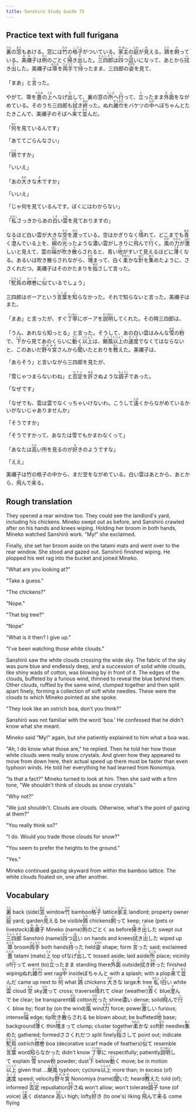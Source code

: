 ```yaml
---
title: Sanshiro Study Guide 75
---
```


## Practice text with full furigana

<p>
<ruby><rb>裏</rb><rt>うら</rt></ruby>の<ruby><rb>窓</rb><rt>まど</rt></ruby>もあける。窓には<ruby><rb>竹</rb><rt>たけ</rt></ruby>の<ruby><rb>格子</rb><rt>こうし</rt></ruby>がついている。<ruby><rb>家主</rb><rt>やぬし</rt></ruby>の<ruby><rb>庭</rb><rt>にわ</rt></ruby>が<ruby><rb>見</rb><rt>み</rt></ruby>える。<ruby><rb>鶏</rb><rt>とり</rt></ruby>を<ruby><rb>飼</rb><rt>か</rt></ruby>っている。<ruby><rb>美禰子</rb><rt>みねこ</rt></ruby>は<ruby><rb>例</rb><rt>れい</rt></ruby>のごとく<ruby><rb>掃</rb><rt>は</rt></ruby>き<ruby><rb>出</rb><rt>だ</rt></ruby>した。<ruby><rb>三四郎</rb><rt>さんしろう</rt></ruby>は<ruby><rb>四</rb><rt>よっ</rt></ruby>つ<ruby><rb>這</rb><rt>ば</rt></ruby>いになって、あとから<ruby><rb>拭</rb><rt>ふ</rt></ruby>き<ruby><rb>出</rb><rt>だ</rt></ruby>した。美禰子は<ruby><rb>箒</rb><rt>ほうき</rt></ruby>を<ruby><rb>両手</rb><rt>りょうて</rt></ruby>で<ruby><rb>持</rb><rt>も</rt></ruby>ったまま、三四郎の<ruby><rb>姿</rb><rt>すがた</rt></ruby>を見て、
</p>

<p>
「まあ」と<ruby><rb>言</rb><rt>い</rt></ruby>った。
</p>

<p>
やがて、箒を<ruby><rb>畳</rb><rt>たたみ</rt></ruby>の<ruby><rb>上</rb><rt>うえ</rt></ruby>へなげ<ruby><rb>出</rb><rt>だ</rt></ruby>して、裏の窓の<ruby><rb>所</rb><rt>ところ</rt></ruby>へ<ruby><rb>行</rb><rt>い</rt></ruby>って、<ruby><rb>立</rb><rt>た</rt></ruby>ったまま<ruby><rb>外面</rb><rt>そと</rt></ruby>をながめている。そのうち三四郎も<ruby><rb>拭</rb><rt>ふ</rt></ruby>き<ruby><rb>終</rb><rt>おわ</rt></ruby>った。ぬれ<ruby><rb>雑巾</rb><rt>ぞうきん</rt></ruby>をバケツの<ruby><rb>中</rb><rt>なか</rt></ruby>へぼちゃんとたたきこんで、美禰子のそばへ<ruby><rb>来</rb><rt>き</rt></ruby>て<ruby><rb>並</rb><rt>なら</rt></ruby>んだ。
</p>

<p>
「<ruby><rb>何</rb><rt>なに</rt></ruby>を見ているんです」
</p>

「あててごらんなさい」

<p>
「<ruby><rb>鶏</rb><rt>とり</rt></ruby>ですか」
</p>

「いいえ」

<p>
「あの<ruby><rb>大</rb><rt>おお</rt></ruby>きな<ruby><rb>木</rb><rt>き</rt></ruby>ですか」
</p>

「いいえ」

「じゃ何を見ているんです。ぼくにはわからない」

<p>
「<ruby><rb>私</rb><rt>わたし</rt></ruby>さっきからあの<ruby><rb>白</rb><rt>しろ</rt></ruby>い<ruby><rb>雲</rb><rt>くも</rt></ruby>を見ておりますの」
</p>

<p>
なるほど白い雲が大きな<ruby><rb>空</rb><rt>そら</rt></ruby>を<ruby><rb>渡</rb><rt>わた</rt></ruby>っている。空はかぎりなく<ruby><rb>晴</rb><rt>は</rt></ruby>れて、どこまでも<ruby><rb>青</rb><rt>あお</rt></ruby>く<ruby><rb>澄</rb><rt>す</rt></ruby>んでいる上を、<ruby><rb>綿</rb><rt>わた</rt></ruby>の<ruby><rb>光</rb><rt>ひか</rt></ruby>ったような<ruby><rb>濃</rb><rt>こ</rt></ruby>い雲がしきりに<ruby><rb>飛</rb><rt>と</rt></ruby>んで<ruby><rb>行</rb><rt>い</rt></ruby>く。<ruby><rb>風</rb><rt>かぜ</rt></ruby>の<ruby><rb>力</rb><rt>ちから</rt></ruby>が<ruby><rb>激</rb><rt>はげ</rt></ruby>しいと見えて、雲の<ruby><rb>端</rb><rt>はし</rt></ruby>が<ruby><rb>吹</rb><rt>ふ</rt></ruby>き<ruby><rb>散</rb><rt>ち</rt></ruby>らされると、青い<ruby><rb>地</rb><rt>じ</rt></ruby>がすいて見えるほどに<ruby><rb>薄</rb><rt>うす</rt></ruby>くなる。あるいは吹き散らされながら、<ruby><rb>塊</rb><rt>かた</rt></ruby>まって、白く<ruby><rb>柔</rb><rt>やわら</rt></ruby>かな<ruby><rb>針</rb><rt>はり</rt></ruby>を<ruby><rb>集</rb><rt>あつ</rt></ruby>めたように、ささくれだつ。美禰子はそのかたまりを<ruby><rb>指</rb><rt>ゆび</rt></ruby>さして言った。
</p>

<p>
「<ruby><rb>駝鳥</rb><rt>だちょう</rt></ruby>の<ruby><rb>襟巻</rb><rt>ボーア</rt></ruby>に<ruby><rb>似</rb><rt>に</rt></ruby>ているでしょう」
</p>

<p>
三四郎はボーアという<ruby><rb>言葉</rb><rt>ことば</rt></ruby>を<ruby><rb>知</rb><rt>し</rt></ruby>らなかった。それで知らないと言った。美禰子はまた、
</p>

<p>
「まあ」と言ったが、すぐ<ruby><rb>丁寧</rb><rt>ていねい</rt></ruby>にボーアを<ruby><rb>説明</rb><rt>せつめい</rt></ruby>してくれた。その時三四郎は、
</p>

<p>
「うん、あれなら知っとる」と言った。そうして、あの白い雲はみんな<ruby><rb>雪</rb><rt>ゆき</rt></ruby>の<ruby><rb>粉</rb><rt>こ</rt></ruby>で、<ruby><rb>下</rb><rt>した</rt></ruby>から見てあのくらいに<ruby><rb>動</rb><rt>うご</rt></ruby>く<ruby><rb>以上</rb><rt>いじょう</rt></ruby>は、<ruby><rb>颶風</rb><rt>ぐふう</rt></ruby><ruby><rb>以上</rb><rt>いじょう</rt></ruby>の<ruby><rb>速度</rb><rt>そくど</rt></ruby>でなくてはならないと、このあいだ<ruby><rb>野々宮</rb><rt>ののみや</rt></ruby>さんから<ruby><rb>聞</rb><rt>き</rt></ruby>いたとおりを<ruby><rb>教</rb><rt>おし</rt></ruby>えた。美禰子は、
</p>

「あらそう」と言いながら三四郎を見たが、

<p>
「雪じゃつまらないわね」と<ruby><rb>否定</rb><rt>ひてい</rt></ruby>を<ruby><rb>許</rb><rt>ゆる</rt></ruby>さぬような<ruby><rb>調子</rb><rt>ちょうし</rt></ruby>であった。
</p>

「なぜです」

<p>
「なぜでも、雲は雲でなくっちゃいけないわ。こうして<ruby><rb>遠</rb><rt>とお</rt></ruby>くからながめているかいがないじゃありませんか」
</p>

「そうですか」

「そうですかって、あなたは雪でもかまわなくって」

<p>
「あなたは<ruby><rb>高</rb><rt>たか</rt></ruby>い所を見るのが<ruby><rb>好</rb><rt>す</rt></ruby>きのようですな」
</p>

「ええ」

<p>
美禰子は竹の格子の中から、まだ空をながめている。白い雲はあとから、あとから、<ruby><rb>飛</rb><rt>と</rt></ruby>んで<ruby><rb>来</rb><rt>く</rt></ruby>る。
</p>


## Rough translation

They opened a rear window too. They could see the landlord's yard, including his chickens. Mineko swept out as before, and Sanshirō crawled after on his hands and knees wiping. Holding her broom in both hands, Mineko watched Sanshirō work. "My!" she exclaimed.

Finally, she set her broom aside on the tatami mats and went over to the rear window. She stood and gazed out. Sanshirō finished wiping. He plopped his wet rag into the bucket and joined Mineko.

"What are you looking at?"

"Take a guess."

"The chickens?"

"Nope."

"That big tree?"

"Nope"

"What is it then? I give up."

"I've been watching those white clouds."

Sanshirō saw the white clouds crossing the wide sky. The fabric of the sky was pure blue and endlessly deep, and a succession of solid white clouds, like shiny wads of cotton, was blowing by in front of it. The edges of the clouds, buffeted by a furious wind, thinned to reveal the blue behind them. Other clouds, ruffled by the same wind, clumped together and then split apart finely, forming a collection of soft white needles. These were the clouds to which Mineko pointed as she spoke. 

"They look like an ostrich boa, don't you think?"

Sanshirō was not familiar with the word 'boa.' He confessed that he didn't know what she meant.

Mineko said "My!" again, but she patiently explained to him what a boa was.

"Ah, I do know what those are," he replied. Then he told her how those white clouds were really snow crystals. And given how they appeared to move from down here, their actual speed up there must be faster than even typhoon winds. He told her everything he had learned from Nonomiya.

"Is that a fact?" Mineko turned to look at him. Then she said with a firm tone, "We shouldn't think of clouds as snow crystals."

"Why not?"

"We just shouldn't. Clouds are clouds. Otherwise, what's the point of gazing at them?"

"You really think so?"

"I do. Would you trade those clouds for snow?"

"You seem to prefer the heights to the ground."

"Yes."

Mineko continued gazing skyward from within the bamboo lattice. The white clouds floated on, one after another.      


## Vocabulary

<p>
<span class="vocabstudy"><ruby><rb>裏</rb><rt>うら</rt></ruby>&nbsp;back (side)</span><span class="vocabstudy"><ruby><rb>窓</rb><rt>まど</rt></ruby>&nbsp;window</span><span class="vocabstudy"><ruby><rb>竹</rb><rt>たけ</rt></ruby>&nbsp;bamboo</span><span class="vocabstudy"><ruby><rb>格子</rb><rt>こうし</rt></ruby>&nbsp;lattice</span><span class="vocabstudy"><ruby><rb>家主</rb><rt>やぬし</rt></ruby>&nbsp;landlord; property owner</span><span class="vocabstudy"><ruby><rb>庭</rb><rt>にわ</rt></ruby>&nbsp;yard; garden</span><span class="vocabstudy"><ruby><rb>見</rb><rt>み</rt></ruby>える&nbsp;be visible</span><span class="vocabstudy"><ruby><rb>鶏</rb><rt>とり</rt></ruby>&nbsp;chickens</span><span class="vocabstudy"><ruby><rb>飼</rb><rt>か</rt></ruby>って&nbsp;keep; raise (pets or livestock)</span><span class="vocabstudy"><ruby><rb>美禰子</rb><rt>みねこ</rt></ruby>&nbsp;Mineko (name)</span><span class="vocabstudy"><ruby><rb>例</rb><rt>れい</rt></ruby>のごとく&nbsp;as before</span><span class="vocabstudy"><ruby><rb>掃</rb><rt>は</rt></ruby>き<ruby><rb>出</rb><rt>だ</rt></ruby>した&nbsp;swept out</span><span class="vocabstudy"><ruby><rb>三四郎</rb><rt>さんしろう</rt></ruby>&nbsp;Sanshirō (name)</span><span class="vocabstudy"><ruby><rb>四</rb><rt>よっ</rt></ruby>つ<ruby><rb>這</rb><rt>ば</rt></ruby>い&nbsp;on hands and knees</span><span class="vocabstudy"><ruby><rb>拭</rb><rt>ふ</rt></ruby>き<ruby><rb>出</rb><rt>だ</rt></ruby>した&nbsp;wiped up</span><span class="vocabstudy"><ruby><rb>箒</rb><rt>ほうき</rt></ruby>&nbsp;broom</span><span class="vocabstudy"><ruby><rb>両手</rb><rt>りょうて</rt></ruby>&nbsp;both hands</span><span class="vocabstudy"><ruby><rb>持</rb><rt>も</rt></ruby>った&nbsp;held</span><span class="vocabstudy"><ruby><rb>姿</rb><rt>すがた</rt></ruby>&nbsp;shape; form</span>
<span class="vocabstudy"><ruby><rb>言</rb><rt>い</rt></ruby>った&nbsp;said; exclaimed</span>
<span class="vocabstudy"><ruby><rb>畳</rb><rt>たたみ</rt></ruby>&nbsp;tatami (mats)</span><span class="vocabstudy"><ruby><rb>上</rb><rt>うえ</rt></ruby>&nbsp;top of</span><span class="vocabstudy">なげ<ruby><rb>出</rb><rt>だ</rt></ruby>して&nbsp;tossed aside; laid aside</span><span class="vocabstudy"><ruby><rb>所</rb><rt>ところ</rt></ruby>&nbsp;place; vicinity of</span><span class="vocabstudy"><ruby><rb>行</rb><rt>い</rt></ruby>って&nbsp;went (to)</span><span class="vocabstudy"><ruby><rb>立</rb><rt>た</rt></ruby>ったまま&nbsp;standing there</span><span class="vocabstudy"><ruby><rb>外面</rb><rt>そと</rt></ruby>&nbsp;outside</span><span class="vocabstudy"><ruby><rb>拭</rb><rt>ふ</rt></ruby>き<ruby><rb>終</rb><rt>おわ</rt></ruby>った&nbsp;finished wiping</span><span class="vocabstudy">ぬれ<ruby><rb>雑巾</rb><rt>ぞうきん</rt></ruby>&nbsp;wet rag</span><span class="vocabstudy"><ruby><rb>中</rb><rt>なか</rt></ruby>&nbsp;inside</span><span class="vocabstudy">ぼちゃんと&nbsp;with a splash; with a plop</span><span class="vocabstudy"><ruby><rb>来</rb><rt>き</rt></ruby>て<ruby><rb>並</rb><rt>なら</rt></ruby>んだ&nbsp;came up next to</span>
<span class="vocabstudy"><ruby><rb>何</rb><rt>なに</rt></ruby>&nbsp;what</span>
<span class="vocabstudy"><ruby><rb>鶏</rb><rt>とり</rt></ruby>&nbsp;chickens</span>
<span class="vocabstudy"><ruby><rb>大</rb><rt>おお</rt></ruby>きな&nbsp;large</span><span class="vocabstudy"><ruby><rb>木</rb><rt>き</rt></ruby>&nbsp;tree</span>
<span class="vocabstudy"><ruby><rb>私</rb><rt>わたし</rt></ruby>&nbsp;I</span><span class="vocabstudy"><ruby><rb>白</rb><rt>しろ</rt></ruby>い&nbsp;white</span><span class="vocabstudy"><ruby><rb>雲</rb><rt>くも</rt></ruby>&nbsp;cloud</span>
<span class="vocabstudy"><ruby><rb>空</rb><rt>そら</rt></ruby>&nbsp;sky</span><span class="vocabstudy"><ruby><rb>渡</rb><rt>わた</rt></ruby>って&nbsp;cross; traverse</span><span class="vocabstudy"><ruby><rb>晴</rb><rt>は</rt></ruby>れて&nbsp;clear (weather)</span><span class="vocabstudy"><ruby><rb>青</rb><rt>あお</rt></ruby>く&nbsp;blue</span><span class="vocabstudy"><ruby><rb>澄</rb><rt>す</rt></ruby>んで&nbsp;be clear; be transparent</span><span class="vocabstudy"><ruby><rb>綿</rb><rt>わた</rt></ruby>&nbsp;cotton</span><span class="vocabstudy"><ruby><rb>光</rb><rt>ひか</rt></ruby>った&nbsp;shine</span><span class="vocabstudy"><ruby><rb>濃</rb><rt>こ</rt></ruby>い&nbsp;dense; solid</span><span class="vocabstudy"><ruby><rb>飛</rb><rt>と</rt></ruby>んで<ruby><rb>行</rb><rt>い</rt></ruby>く&nbsp;blow by; float by (on the wind)</span><span class="vocabstudy"><ruby><rb>風</rb><rt>かぜ</rt></ruby>&nbsp;wind</span><span class="vocabstudy"><ruby><rb>力</rb><rt>ちから</rt></ruby>&nbsp;force; power</span><span class="vocabstudy"><ruby><rb>激</rb><rt>はげ</rt></ruby>しい&nbsp;furious; intense</span><span class="vocabstudy"><ruby><rb>端</rb><rt>はし</rt></ruby>&nbsp;edge; tip</span><span class="vocabstudy"><ruby><rb>吹</rb><rt>ふ</rt></ruby>き<ruby><rb>散</rb><rt>ち</rt></ruby>らされる&nbsp;be blown about; be buffeted</span><span class="vocabstudy"><ruby><rb>地</rb><rt>じ</rt></ruby>&nbsp;base; background</span><span class="vocabstudy"><ruby><rb>薄</rb><rt>うす</rt></ruby>く&nbsp;thin</span><span class="vocabstudy"><ruby><rb>塊</rb><rt>かた</rt></ruby>まって&nbsp;clump; cluster together</span><span class="vocabstudy"><ruby><rb>柔</rb><rt>やわら</rt></ruby>かな&nbsp;soft</span><span class="vocabstudy"><ruby><rb>針</rb><rt>はり</rt></ruby>&nbsp;needles</span><span class="vocabstudy"><ruby><rb>集</rb><rt>あつ</rt></ruby>めた&nbsp;gathered; formed</span><span class="vocabstudy">ささくれだつ&nbsp;split finely</span><span class="vocabstudy"><ruby><rb>指</rb><rt>ゆび</rt></ruby>さして&nbsp;point out; indicate</span>
<span class="vocabstudy"><ruby><rb>駝鳥</rb><rt>だちょう</rt></ruby>&nbsp;ostrich</span><span class="vocabstudy"><ruby><rb>襟巻</rb><rt>ボーア</rt></ruby>&nbsp;boa (decorative scarf made of feathers)</span><span class="vocabstudy"><ruby><rb>似</rb><rt>に</rt></ruby>て&nbsp;resemble</span>
<span class="vocabstudy"><ruby><rb>言葉</rb><rt>ことば</rt></ruby>&nbsp;word</span><span class="vocabstudy"><ruby><rb>知</rb><rt>し</rt></ruby>らなかった&nbsp;didn't know</span>
<span class="vocabstudy"><ruby><rb>丁寧</rb><rt>ていねい</rt></ruby>に&nbsp;respectfully; patiently</span><span class="vocabstudy"><ruby><rb>説明</rb><rt>せつめい</rt></ruby>して&nbsp;explain</span>
<span class="vocabstudy"><ruby><rb>雪</rb><rt>ゆき</rt></ruby>&nbsp;snow</span><span class="vocabstudy"><ruby><rb>粉</rb><rt>こ</rt></ruby>&nbsp;powder; dust</span><span class="vocabstudy"><ruby><rb>下</rb><rt>した</rt></ruby>&nbsp;below</span><span class="vocabstudy"><ruby><rb>動</rb><rt>うご</rt></ruby>く&nbsp;move; be in motion</span><span class="vocabstudy"><ruby><rb>以上</rb><rt>いじょう</rt></ruby>&nbsp;given that ...</span><span class="vocabstudy"><ruby><rb>颶風</rb><rt>ぐふう</rt></ruby>&nbsp;typhoon; cyclone</span><span class="vocabstudy"><ruby><rb>以上</rb><rt>いじょう</rt></ruby>&nbsp;more than; in excess (of)</span><span class="vocabstudy"><ruby><rb>速度</rb><rt>そくど</rt></ruby>&nbsp;speed; velocity</span><span class="vocabstudy"><ruby><rb>野々宮</rb><rt>ののみや</rt></ruby>&nbsp;Nonomiya (name)</span><span class="vocabstudy"><ruby><rb>聞</rb><rt>き</rt></ruby>いた&nbsp;heard</span><span class="vocabstudy"><ruby><rb>教</rb><rt>おし</rt></ruby>えた&nbsp;told (of); informed</span>
<span class="vocabstudy"><ruby><rb>否定</rb><rt>ひてい</rt></ruby>&nbsp;repudiation</span><span class="vocabstudy"><ruby><rb>許</rb><rt>ゆる</rt></ruby>さぬ&nbsp;won't allow; won't tolerate</span><span class="vocabstudy"><ruby><rb>調子</rb><rt>ちょうし</rt></ruby>&nbsp;tone (of voice)</span>
<span class="vocabstudy"><ruby><rb>遠</rb><rt>とお</rt></ruby>く&nbsp;distance</span>
<span class="vocabstudy"><ruby><rb>高</rb><rt>たか</rt></ruby>い&nbsp;high; lofty</span><span class="vocabstudy"><ruby><rb>好</rb><rt>す</rt></ruby>き&nbsp;(to one's) liking</span>
<span class="vocabstudy"><ruby><rb>飛</rb><rt>と</rt></ruby>んで<ruby><rb>来</rb><rt>く</rt></ruby>る&nbsp;come flying</span>
</p>
